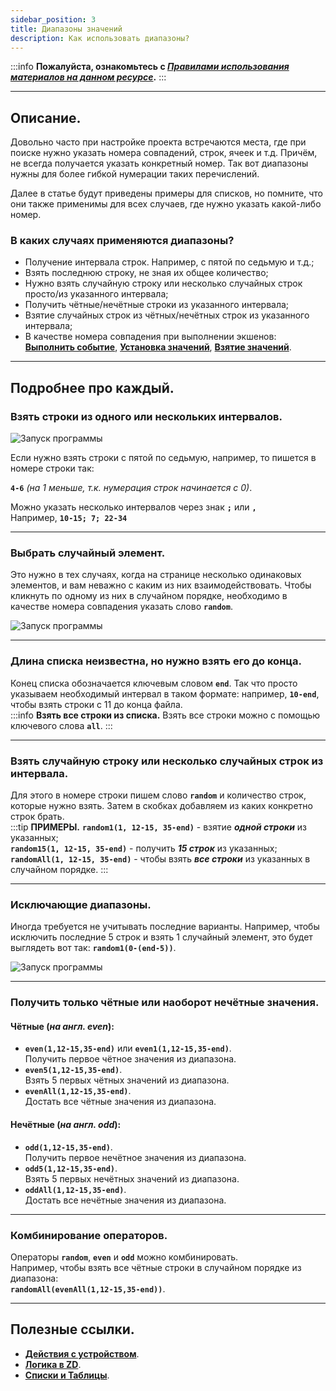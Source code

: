 ```yaml
---
sidebar_position: 3
title: Диапазоны значений
description: Как использовать диапазоны?
--- 
```

:::info **Пожалуйста, ознакомьтесь с [*Правилами использования материалов на данном ресурсе*](../../Disclaimer).**
:::
_______________________________________________  
## Описание.
Довольно часто при настройке проекта встречаются места, где при поиске нужно указать номера совпадений, строк, ячеек и т.д. Причём, не всегда получается указать конкретный номер. Так вот диапазоны нужны для более гибкой нумерации таких перечислений.  

Далее в статье будут приведены примеры для списков, но помните, что они также применимы для всех случаев, где нужно указать какой-либо номер.  

### В каких случаях применяются диапазоны?  
- Получение интервала строк. Например, с пятой по седьмую и т.д.;  
- Взять последнюю строку, не зная их общее количество;  
- Нужно взять случайную строку или несколько случайных строк просто/из указанного интервала;      
- Получить чётные/нечётные строки из указанного интервала;  
- Взятие случайных строк из чётных/нечётных строк из указанного интервала;  
- В качестве номера совпадения при выполнении экшенов: [**Выполнить событие**](../../Android/ProLite/RunEvent), [**Установка значений**](../../Android/ProLite/SetValue), [**Взятие значений**](../../Android/ProLite/GetValue).  
_______________________________________________  
## Подробнее про каждый. 
### Взять строки из одного или нескольких интервалов.  
![Запуск программы](./assets/Value_Ranges/Value_Ranges_pic1.png)    

Если нужно взять строки с пятой по седьмую, например, то пишется в номере строки так:

**`4-6`** *(на 1 меньше, т.к. нумерация строк начинается с 0)*.  

Можно указать несколько интервалов через знак **`;`** или **`,`**  
Например, **`10-15; 7; 22-34`**   
_______________________________________________ 
### Выбрать случайный элемент.  
Это нужно в тех случаях, когда на странице несколько одинаковых элементов, и вам неважно с каким из них взаимодействовать. Чтобы кликнуть по одному из них в случайном порядке, необходимо в качестве номера совпадения указать слово **`random`**.  

![Запуск программы](./assets/Value_Ranges/Value_Ranges_pic3.png)  
_______________________________________________ 
### Длина списка неизвестна, но нужно взять его до конца.  
Конец списка обозначается ключевым словом **`end`**. Так что просто указываем необходимый интервал в таком формате: например, **`10-end`**, чтобы взять строки с 11 до конца файла.  
:::info **Взять все строки из списка.**
Взять все строки можно с помощью ключевого слова **`all`**.
:::  
_______________________________________________ 
### Взять случайную строку или несколько случайных строк из интервала.  
Для этого в номере строки пишем слово **`random`** и количество строк, которые нужно взять. Затем в скобках добавляем из каких конкретно строк брать.  
:::tip **ПРИМЕРЫ.**
**`random1(1, 12-15, 35-end)`** - взятие ***одной строки*** из указанных;  
**`random15(1, 12-15, 35-end)`** - получить ***15 строк*** из указанных;  
**`randomAll(1, 12-15, 35-end)`** - чтобы взять ***все строки*** из указанных в случайном порядке.
:::
_______________________________________________ 
### Исключающие диапазоны.  
Иногда требуется не учитывать последние варианты. Например, чтобы исключить последние 5 строк и взять 1 случайный элемент, это будет выглядеть вот так: **`random1(0-(end-5))`**.  

![Запуск программы](./assets/Value_Ranges/Value_Ranges_pic2.png)  
_______________________________________________ 
### Получить только чётные или наоборот нечётные значения.  
#### Чётные (*на англ. even*):  
- **`even(1,12-15,35-end)`** или **`even1(1,12-15,35-end)`**.  
Получить первое чётное значения из диапазона.  
- **`even5(1,12-15,35-end)`**.  
Взять 5 первых чётных значений из диапазона.  
- **`evenAll(1,12-15,35-end)`**.  
Достать все чётные значения из диапазона.  
#### Нечётные (*на англ. odd*):  
- **`odd(1,12-15,35-end)`**.  
Получить первое нечётное значения из диапазона.  
- **`odd5(1,12-15,35-end)`**.  
Взять 5 первых нечётных значений из диапазона.  
- **`oddAll(1,12-15,35-end)`**.  
Достать все нечётные значения из диапазона.   
_______________________________________________ 
### Комбинирование операторов.  
Операторы **`random`**, **`even`** и **`odd`** можно комбинировать.  
Например, чтобы взять все чётные строки в случайном порядке из диапазона:  
**`randomAll(evenAll(1,12-15,35-end))`**.  
_______________________________________________
## Полезные ссылки.    
- [**Действия с устройством**](../../Android/ProLite/action).  
- [**Логика в ZD**](../../category/логика-в-zd).  
- [**Списки и Таблицы**](../../category/списки-и-таблицы).

 

